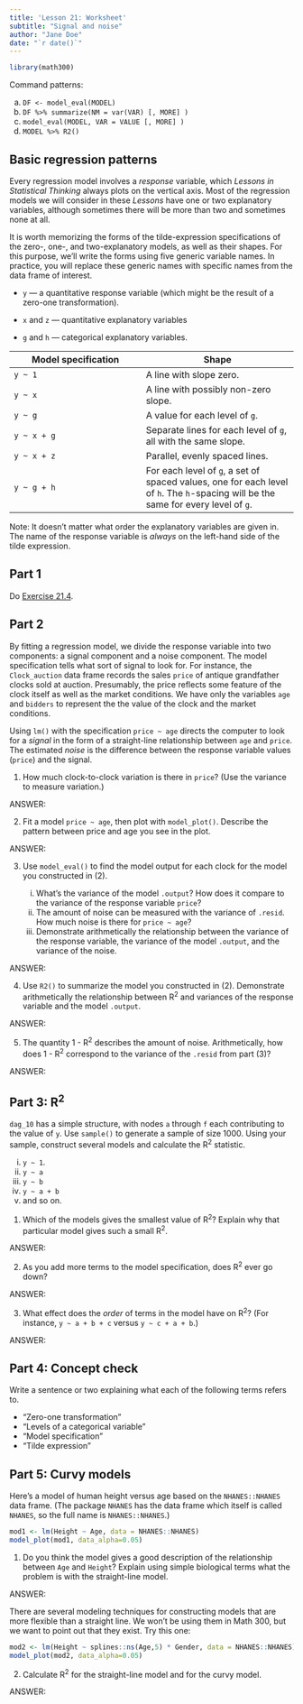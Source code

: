 ```yaml
---
title: 'Lesson 21: Worksheet'
subtitle: "Signal and noise"
author: "Jane Doe"
date: "`r date()`"
---
```


```r
library(math300)
```

Command patterns:

a. `DF <- model_eval(MODEL)`
b. `DF %>% summarize(NM = var(VAR) [, MORE] )`
c. `model_eval(MODEL, VAR = VALUE [, MORE] )`
d. `MODEL %>% R2()`

## Basic regression patterns

Every regression model involves a *response* variable, which *Lessons in Statistical Thinking* always plots on the vertical axis. Most of the regression models we will consider in these *Lessons* have one or two explanatory variables, although sometimes there will be more than two and sometimes none at all. 

It is worth memorizing the forms of the tilde-expression specifications of the zero-, one-, and two-explanatory models, as well as their shapes. For this purpose, we'll write the forms using five generic variable names. In practice, you will replace these generic names with specific names from the data frame of interest. 

- `y` --- a quantitative response variable (which might be the result of a zero-one transformation).

- `x` and `z` --- quantitative explanatory variables

- `g` and `h` --- categorical explanatory variables.

Model specification | Shape
------------|--------------
`y ~ 1`     | A line with slope zero.
`y ~ x`     | A line with possibly non-zero slope.
`y ~ g`     | A value for each level of `g`.
`y ~ x + g` | Separate lines for each level of `g`, all with the same slope.
`y ~ x + z` | Parallel, evenly spaced lines.
`y ~ g + h` | For each level of `g`, a set of spaced values, one for each level of `h`. The `h`-spacing will be the same for every level of `g`.

Note: It doesn't matter what order the explanatory variables are given in. The name of the response variable is *always* on the left-hand side of the tilde expression.

## Part 1

Do [Exercise 21.4](https://dtkaplan.github.io/Lessons-in-statistical-thinking/Exercises/QR1.html). 


## Part 2

By fitting a regression model, we divide the response variable into two components: a signal component and a noise component. The model specification tells what sort of signal to look for. For instance, the `Clock_auction` data frame records the sales `price` of antique grandfather clocks sold at auction. Presumably, the price reflects some feature of the clock itself as well as the market conditions. We have only the variables `age` and `bidders` to represent the the value of the clock and the market conditions. 

Using `lm()` with the specification `price ~ age` directs the computer to look for a *signal* in the form of a straight-line relationship between `age` and `price`. The estimated *noise* is the difference between the response variable values (`price`) and the signal.

1. How much clock-to-clock variation is there in `price`? (Use the variance to measure variation.)

ANSWER:

2. Fit a model `price ~ age`, then plot with `model_plot()`. Describe the pattern between price and age you see in the plot.

ANSWER: 

3. Use `model_eval()` to find the model output for each clock for the model you constructed in (2).

    i. What's the variance of the model `.output`? How does it compare to the variance of the response variable `price`?
    ii. The amount of noise can be measured with the variance of `.resid`. How much noise is there for `price ~ age`?
    iii. Demonstrate arithmetically the relationship between the variance of the response variable, the variance of the model `.output`, and the variance of the noise.
    
ANSWER: 

4. Use `R2()` to summarize the model you constructed in (2). Demonstrate arithmetically the relationship between R^2^ and variances of the response variable and the model `.output`.

ANSWER: 

5. The quantity 1 - R^2^ describes the amount of noise. Arithmetically, how does 1 - R^2^ correspond to the variance of the `.resid` from part (3)? 

ANSWER: 

## Part 3: R^2^

`dag_10` has a simple structure, with nodes `a` through `f` each contributing to the value of `y`. Use `sample()` to generate a sample of size 1000. Using your sample, construct several models and calculate the R^2^ statistic.

i. `y ~ 1`. 
#. `y ~ a`
#. `y ~ b`
#. `y ~ a + b`
#. and so on.

1. Which of the models gives the smallest value of R^2^? Explain why that particular model gives such a small R^2^.

ANSWER: 

2. As you add more terms to the model specification, does R^2^ ever go down?

ANSWER:

3. What effect does the *order* of terms in the model have on R^2^? (For instance, `y ~ a + b + c` versus `y ~ c + a + b`.)

ANSWER:


## Part 4: Concept check

Write a sentence or two explaining what each of the following terms refers to.

- "Zero-one transformation"
- "Levels of a categorical variable"
- "Model specification"
- "Tilde expression"

## Part 5: Curvy models

Here's a model of human height versus age based on the `NHANES::NHANES` data frame. (The package `NHANES` has the data frame which itself is called `NHANES`, so the full name is `NHANES::NHANES`.)


```r
mod1 <- lm(Height ~ Age, data = NHANES::NHANES)
model_plot(mod1, data_alpha=0.05)
```
1. Do you think the model gives a good description of the relationship between `Age` and `Height`? Explain using simple biological terms what the problem is with the straight-line model.

ANSWER:

There are several modeling techniques for constructing models that are more flexible than a straight line. We won't be using them in Math 300, but we want to point out that they exist. Try this one:

```r
mod2 <- lm(Height ~ splines::ns(Age,5) * Gender, data = NHANES::NHANES)
model_plot(mod2, data_alpha=0.05)
```

2. Calculate R^2^ for the straight-line model and for the curvy model. 

ANSWER: 
